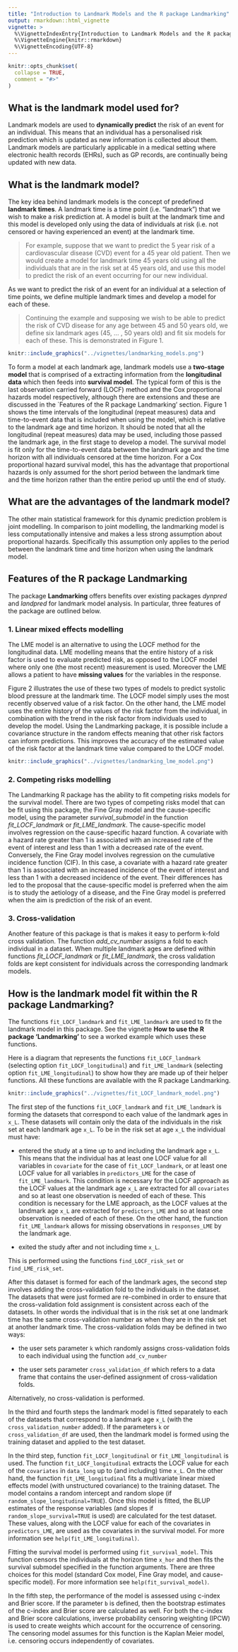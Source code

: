 ```yaml
---
title: "Introduction to Landmark Models and the R package Landmarking"
output: rmarkdown::html_vignette
vignette: >
  %\VignetteIndexEntry{Introduction to Landmark Models and the R package Landmarking}
  %\VignetteEngine{knitr::rmarkdown}
  %\VignetteEncoding{UTF-8}
---
```


```r
knitr::opts_chunk$set(
  collapse = TRUE,
  comment = "#>"
)
```


## What is the landmark model used for?

Landmark models are used to **dynamically predict** the risk of an event for an individual. This means that an individual has a personalised risk prediction which is updated as new information is collected about them. Landmark models are particularly applicable in a medical setting where electronic health records (EHRs), such as GP records, are continually being updated with new data.

## What is the landmark model?

The key idea behind landmark models is the concept of predefined **landmark times**. A landmark time is a time point (i.e. "landmark") that we wish to make a risk prediction at. A model is built at the landmark time and this model is developed only using the data of individuals at risk (i.e. not censored or having experienced an event) at the landmark time. 

>For example, suppose that we want to predict the 5 year risk of a cardiovascular disease (CVD) event for a 45 year old patient. Then we would create a model for landmark time 45 years old using all the individuals that are in the risk set at 45 years old, and use this model to predict the risk of an event occurring for our new individual.

 As we want to predict the risk of an event for an individual at a selection of time points, we define multiple landmark times and develop a model for each of these. 
 
>Continuing the example and supposing we wish to be able to predict the risk of CVD disease for any age between 45 and 50 years old, we define six landmark ages (45, ... , 50 years old) and fit six models for each of these. This is demonstrated in Figure 1.

```r
knitr::include_graphics("../vignettes/landmarking_models.png")
```

To form a model at each landmark age, landmark models use a **two-stage model** that is comprised of a extracting information from the **longitudinal data** which then feeds into **survival model**. The typical form of this is the last observation carried forward (LOCF) method and the Cox proportional hazards model respectively, although there are extensions and these are discussed in the `Features of the R package Landmarking' section. Figure 1 shows the time intervals of the longitudinal (repeat measures) data and time-to-event data that is included when using the model, which is relative to the landmark age and time horizon. It should be noted that all the longitudinal (repeat measures) data may be used, including those passed the landmark age, in the first stage to develop a model. The survival model is fit only for the time-to-event data between the landmark age and the time horizon with all individuals censored at the time horizon. For a Cox proportional hazard survival  model, this has the advantage that proportional hazards is only assumed for the short period between the landmark time and the time horizon rather than the entire period up until the end of study.

## What are the advantages of the landmark model?

The other main statistical framework for this dynamic prediction problem is joint modelling. In comparison to joint modelling, the landmarking model is less computationally intensive and makes a less strong assumption about proportional hazards. Specifically this assumption only applies to the period between the landmark time and time horizon when using the landmark model.

## Features of the R package Landmarking

The package **Landmarking** offers benefits over existing packages *dynpred* and *landpred* for landmark model analysis. In particular, three features of the package are outlined below.

### 1. Linear mixed effects modelling 

The LME model is an alternative to using the LOCF method for the longitudinal data. LME modelling means that the entire history of a risk factor is used to evaluate predicted risk, as opposed to the LOCF model where only one (the most recent) measurement is used. Moreover the LME allows a patient to have **missing values** for the variables in the response.

Figure 2 illustrates the use of these two types of models to predict systolic blood pressure at the landmark time. The LOCF model simply uses the most recently observed value of a risk factor. On the other hand, the LME model uses the entire history of the values of the risk factor from the individual, in combination with the trend in the risk factor from individuals used to develop the model. Using the Landmarking package, it is possible include a covariance structure in the random effects meaning that other risk factors can inform predictions. This improves the accuracy of the estimated value of the risk factor at the landmark time value compared to the LOCF model.

```r
knitr::include_graphics("../vignettes/landmarking_lme_model.png")
```

### 2. Competing risks modelling

The Landmarking R package has the ability to fit competing risks models for the survival model. There are two types of competing risks model that can be fit using this package, the Fine Gray model and the cause-specific model, using the parameter *survival_submodel* in the function *fit_LOCF_landmark* or *fit_LME_landmark*. The cause-specific model involves regression on the cause-specific hazard function. A covariate with a hazard rate greater than 1 is associated with an increased rate of the event of interest and less than 1 with a decreased rate of the event. Conversely, the Fine Gray model involves regression on the cumulative incidence function (CIF). In this case, a covariate with a hazard rate greater than 1 is associated with an increased incidence of the event of interest and less than 1 with a decreased incidence of the event.  Their differences has led to the proposal that the cause-specific model is preferred when the aim is to study the aetiology of a disease, and the Fine Gray model is preferred when the aim is prediction of the risk of an event.

### 3. Cross-validation

Another feature of this package is that is makes it easy to perform k-fold cross validation. The function *add_cv_number* assigns a fold to each individual in a dataset. When multiple landmark ages are defined within functions *fit_LOCF_landmark* or *fit_LME_landmark*, the cross validation folds are kept consistent for individuals across the corresponding landmark models.  


## How is the landmark model fit within the R package Landmarking?

The functions `fit_LOCF_landmark` and `fit_LME_landmark` are used to fit the landmark model in this package. See the vignette **How to use the R package 'Landmarking'** to see a worked example which uses these functions.

Here is a diagram that represents the functions `fit_LOCF_landmark` (selecting option `fit_LOCF_longitudinal`) and `fit_LME_landmark` (selecting option `fit_LME_longitudinal`) to show how they are made up of their helper functions. All these functions are available with the R package Landmarking. 

```r
knitr::include_graphics("../vignettes/fit_LOCF_landmark_model.png")
```

The first step of the functions `fit_LOCF_landmark` and `fit_LME_landmark` is forming the
datasets that correspond to each value of the landmark ages in `x_L`. These datasets will contain
only the data of the individuals in the risk set at each landmark age `x_L`. To be in the risk set at age `x_L` the
individual must have:

* entered the study at a time up to and including the landmark age `x_L`. This means that the individual
has at least one LOCF value for all variables in `covariate` for the case of `fit_LOCF_landmark`, or
at least one LOCF value for all variables in `predictors_LME` for the case of `fit_LME_landmark`.  This condition is necessary for the LOCF approach as the LOCF values at the landmark age `x_L` are extracted for all `covariates` and so at least one observation is needed of each of these. This condition is necessary for the LME approach, as the LOCF values at the landmark age `x_L` are extracted for `predictors_LME` and so at least one observation is needed of each of these. On the other hand, the function `fit_LME_landmark` allows for missing observations in `responses_LME` by the landmark age.

* exited the study after and not including time `x_L`.

This is performed using the functions `find_LOCF_risk_set` or `find_LME_risk_set`.

After this dataset is formed for each of the landmark ages, the second step involves adding the cross-validation fold to the individuals in the dataset. The datasets that were just formed are re-combined in order to ensure that the cross-validation fold assignment is consistent across each of the datasets. In other words the individual that is in the risk set at one landmark time has the same cross-validation number as when they are in the risk set at another landmark time. The cross-validation folds may be defined in two ways:

* the user sets parameter `k` which randomly assigns cross-validation folds to each individual using the function `add_cv_number`

* the user sets parameter `cross_validation_df` which refers to a data frame that contains the user-defined assignment of cross-validation folds.

Alternatively, no cross-validation is performed.

In the third and fourth steps the landmark model is fitted separately to each of the datasets that correspond to a landmark age `x_L` (with the `cross_validation_number` added). If the parameters `k` or `cross_validation_df` are used, then the landmark model is formed using the training dataset and applied to the test dataset. 

In the third step, function `fit_LOCF_longitudinal` or `fit_LME_longitudinal` is used. The function `fit_LOCF_longitudinal` extracts the LOCF value for each of the `covariates` in `data_long` up to (and including) time `x_L`. On the other hand, the function `fit_LME_longitudinal` fits a multivariate linear mixed effects model (with unstructured covariance) to the training dataset. The model contains a random intercept and random slope (if `random_slope_longitudinal=TRUE`). Once this model is fitted, the BLUP estimates of the response variables (and slopes if `random_slope_survival=TRUE` is used) are calculated for the test dataset. These values, along with the LOCF value for each of the covariates in `predictors_LME`, are used as the covariates in the survival model. For more information see `help(fit_LME_longitudinal)`.

Fitting the survival model is performed using `fit_survival_model`. This function censors the individuals at the horizon time `x_hor` and then fits the survival submodel specified in the function arguments. There are
three choices for this model (standard Cox model, Fine Gray model, and cause-specific model). For more information see `help(fit_survival_model)`.

In the fifth step, the performance of the model is assessed using c-index and Brier score. If the parameter `b` is defined, then the bootstrap estimates of the c-index and Brier score are calculated as well. For both the c-index and Brier score calculations, inverse probability censoring weighting (IPCW) is used to create weights which account for the occurrence of censoring. The censoring model assumes for this function is the Kaplan Meier model, i.e. censoring occurs independently of covariates.

